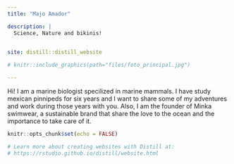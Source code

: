 ```yaml
---
title: "Majo Amador"

description: |
  Science, Nature and bikinis!
  

site: distill::distill_website

# knitr::include_graphics(path="files/foto_principal.jpg")

---
```

Hi! I am a marine biologist specilized in marine mammals. I have study mexican pinnipeds for six years and I want to share some of my adventures and work during those years with you. Also, I am the founder of Minka swimwear, a sustainable brand that share the love to the ocean and the importance to take care of it. 



```r
knitr::opts_chunk$set(echo = FALSE)

# Learn more about creating websites with Distill at:
# https://rstudio.github.io/distill/website.html

```


